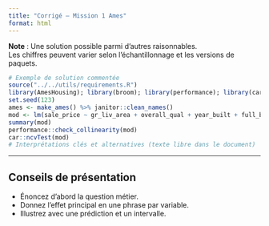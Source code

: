 ```yaml
---
title: "Corrigé — Mission 1 Ames"
format: html
---
```


::: {.callout-note}
**Note** : Une solution possible parmi d'autres raisonnables.\
Les chiffres peuvent varier selon l'échantillonnage et les versions de paquets.
:::

```r
# Exemple de solution commentée
source("../../utils/requirements.R")
library(AmesHousing); library(broom); library(performance); library(car); library(dplyr)
set.seed(123)
ames <- make_ames() %>% janitor::clean_names()
mod <- lm(sale_price ~ gr_liv_area + overall_qual + year_built + full_bath + garage_cars, data = ames)
summary(mod)
performance::check_collinearity(mod)
car::ncvTest(mod)
# Interprétations clés et alternatives (texte libre dans le document)
```

---

## Conseils de présentation
- Énoncez d’abord la question métier.
- Donnez l’effet principal en une phrase par variable.
- Illustrez avec une prédiction et un intervalle.
